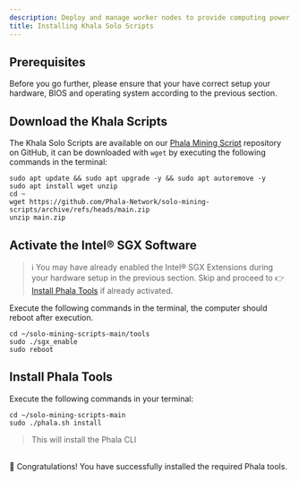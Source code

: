 ```yaml
---
description: Deploy and manage worker nodes to provide computing power on Phala Network.
title: Installing Khala Solo Scripts
---
```



## Prerequisites <a href="#prerequisites" id="prerequisites"></a>

Before you go further, please ensure that your have correct setup your hardware, BIOS and operating system according to the previous section.

## Download the Khala Scripts <a href="#download-the-phala-scripts" id="download-the-phala-scripts"></a>

The Khala Solo Scripts are available on our [Phala Mining Script](https://github.com/Phala-Network/solo-mining-scripts/) repository on GitHub, it can be downloaded with `wget` by executing the following commands in the terminal:

```
sudo apt update && sudo apt upgrade -y && sudo apt autoremove -y
sudo apt install wget unzip
cd ~
wget https://github.com/Phala-Network/solo-mining-scripts/archive/refs/heads/main.zip
unzip main.zip
```

## Activate the Intel® SGX Software <a href="#activate-the-intel-sgx-software" id="activate-the-intel-sgx-software"></a>

> ℹ You may have already enabled the Intel® SGX Extensions during your hardware setup in the previous section. Skip and proceed to 👉[Install Phala Tools](#install-phala-tools) if already activated.

Execute the following commands in the terminal, the computer should reboot after execution.

```
cd ~/solo-mining-scripts-main/tools
sudo ./sgx_enable
sudo reboot
```

## Install Phala Tools

Execute the following commands in your terminal:

```
cd ~/solo-mining-scripts-main
sudo ./phala.sh install
```

> This will install the Phala CLI

\
🎉 Congratulations! You have successfully installed the required Phala tools.
